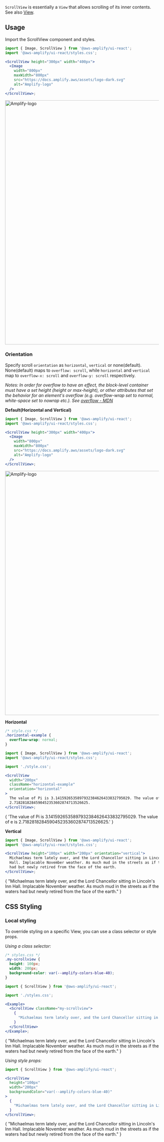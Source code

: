

`ScrollView` is essentially a `View` that allows scrolling of its inner contents. See also [View](/ui/primitives/view?platform=react).

<ScrollViewDemo />

## Usage

Import the ScrollView component and styles.

```jsx
import { Image, ScrollView } from '@aws-amplify/ui-react';
import '@aws-amplify/ui-react/styles.css';

<ScrollView height="300px" width="400px">
  <Image
    width="800px"
    maxWidth="800px"
    src="https://docs.amplify.aws/assets/logo-dark.svg"
    alt="Amplify-logo"
  />
</ScrollView>;
```

<Example>
  <Flex justifyContent="center">
    <ScrollView height="300px" width="400px">
      <Image
        width="800px"
        maxWidth="800px"
        src="https://docs.amplify.aws/assets/logo-dark.svg"
        alt="Amplify-logo"
      />
    </ScrollView>
  </Flex>
</Example>

### Orientation

Specify scroll `orientation` as `horizontal`, `vertical` or none(default). None(default) maps to `overflow: scroll`, while `horizontal` and `vertical` map to `overflow-x: scroll` and `overflow-y: scroll` respectively.

_Notes: In order for overflow to have an effect, the block-level container must have a set height (height or max-height), or other attributes that set the behavior for an element's overflow (e.g. overflow-wrap set to normal, white-space set to nowrap etc.). See [overflow - MDN](https://developer.mozilla.org/en-US/docs/Web/CSS/overflow)_

**Default(Horizontal and Vertical)**

```jsx
import { Image, ScrollView } from '@aws-amplify/ui-react';
import '@aws-amplify/ui-react/styles.css';

<ScrollView height="300px" width="400px">
  <Image
    width="800px"
    maxWidth="800px"
    src="https://docs.amplify.aws/assets/logo-dark.svg"
    alt="Amplify-logo"
  />
</ScrollView>;
```

<Example>
  <Flex justifyContent="center">
    <ScrollView height="300px" width="400px">
      <Image
        width="800px"
        maxWidth="800px"
        src="https://docs.amplify.aws/assets/logo-dark.svg"
        alt="Amplify-logo"
      />
    </ScrollView>
  </Flex>
</Example>

**Horizontal**

```css
/* style.css */
.horizontal-example {
  overflow-wrap: normal;
}
```

```jsx
import { Image, ScrollView } from '@aws-amplify/ui-react';
import '@aws-amplify/ui-react/styles.css';

import './style.css';

<ScrollView
  width="200px"
  className="horizontal-example"
  orientation="horizontal"
>
  The value of Pi is 3.1415926535897932384626433832795029. The value of e is
  2.7182818284590452353602874713526625.
</ScrollView>;
```

<Example>
  <ScrollView
    width="200px"
    className="horizontal-example"
    orientation="horizontal"
  >
    {
      'The value of Pi is 3.1415926535897932384626433832795029. The value of e is 2.7182818284590452353602874713526625.'
    }
  </ScrollView>
</Example>

**Vertical**

```jsx
import { Image, ScrollView } from '@aws-amplify/ui-react';
import '@aws-amplify/ui-react/styles.css';

<ScrollView height="100px" width="200px" orientation="vertical">
  Michaelmas term lately over, and the Lord Chancellor sitting in Lincoln's Inn
  Hall. Implacable November weather. As much mud in the streets as if the waters
  had but newly retired from the face of the earth.
</ScrollView>;
```

<Example>
  <ScrollView height="100px" width="200px" orientation="vertical">
    {
      "Michaelmas term lately over, and the Lord Chancellor sitting in Lincoln's Inn Hall. Implacable November weather. As much mud in the streets as if the waters had but newly retired from the face of the earth."
    }
  </ScrollView>
</Example>

## CSS Styling

### Local styling

To override styling on a specific View, you can use a class selector or style props.

_Using a class selector:_

```css
/* styles.css */
.my-scrollview {
  height: 100px;
  width: 200px;
  background-color: var(--amplify-colors-blue-40);
}
```

```jsx
import { ScrollView } from '@aws-amplify/ui-react';

import './styles.css';

<Example>
  <ScrollView className="my-scrollview">
    {
      "Michaelmas term lately over, and the Lord Chancellor sitting in Lincoln's Inn Hall. Implacable November weather. As much mud in the streets as if the waters had but newly retired from the face of the earth."
    }
  </ScrollView>
</Example>;
```

<Example>
  <ScrollView className="my-scrollview">
    {
      "Michaelmas term lately over, and the Lord Chancellor sitting in Lincoln's Inn Hall. Implacable November weather. As much mud in the streets as if the waters had but newly retired from the face of the earth."
    }
  </ScrollView>
</Example>

_Using style props:_

```jsx
import { ScrollView } from '@aws-amplify/ui-react';

<ScrollView
  height="100px"
  width="200px"
  backgroundColor="var(--amplify-colors-blue-40)"
>
  {
    "Michaelmas term lately over, and the Lord Chancellor sitting in Lincoln's Inn Hall. Implacable November weather. As much mud in the streets as if the waters had but newly retired from the face of the earth."
  }
</ScrollView>;
```

<Example>
  <ScrollView
    height="100px"
    width="200px"
    backgroundColor="var(--amplify-colors-blue-40)"
  >
    {
      "Michaelmas term lately over, and the Lord Chancellor sitting in Lincoln's Inn Hall. Implacable November weather. As much mud in the streets as if the waters had but newly retired from the face of the earth."
    }
  </ScrollView>
</Example>

